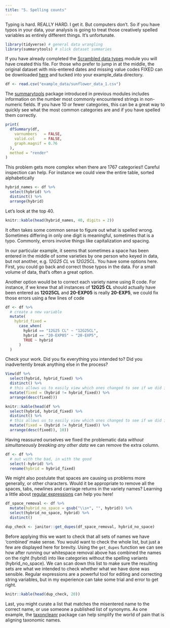 ```yaml
---
title: "5. Spelling counts"
---
```


Typing is hard. REALLY HARD. I get it. But computers don't. So if you have typos in your data, your analysis is going to treat those creatively spelled variables as entirely different things. It's unfortunate.

```r
library(tidyverse) # general data wrangling
library(summarytools) # slick dataset summaries
```

If you have already completed the [Scrambled data types](data_types.qmd) module you will have created this file. For those who prefer to jump in at the middle, the original dataset with mis-entered dates and missing value codes FIXED can be downloaded [here](http://nwt.colorado.edu/tutorial_example_data/sunflower_data_broken.csv) and tucked into your example_data directory.

```r
df <- read.csv("example_data/sunflower_data_1.csv")
```

The [summarytools](https://htmlpreview.github.io/?https://github.com/dcomtois/summarytools/blob/master/doc/introduction.html) package introduced in previous modules includes information on the number most commonly encountered strings in non-numeric fields. If you have 10 or fewer categories, this can be a great way to quickly see what the most common categories are and if you have spelled them correctly.

```r
print(
  dfSummary(df,
    varnumbers   = FALSE,
    valid.col    = FALSE,
    graph.magnif = 0.76
  ),
  method = "render"
)
```

This problem gets more complex when there are 1767 categories!! Careful inspection can help. For instance we could view the entire table, sorted alphabetically

```r
hybrid_names <- df %>%
  select(hybrid) %>%
  distinct() %>%
  arrange(hybrid)
```

Let's look at the top 40.

```r
knitr::kable(head(hybrid_names, 40, digits = 2))
```

It often takes some common sense to figure out what is spelled wrong. Sometimes differing in only one digit is meaningful, sometimes that is a typo. Commonly, errors involve things like capitalization and spacing.

In our particular example, it seems that sometimes a space has been entered in the middle of some varieties by one person who keyed in data, but not another, e.g. *12G25 CL* vs *12G25CL*. You have some options here. First, you could go back and correct those typos in the data. For a small volume of data, that's often a great option.

Another option would be to correct each variety name using R code. For instance, if we knew that all instances of **12G25 CL** should actually have been entered as **12G25CL** and **20-EXP05** is really **20-EXP5**, we could fix those errors using a few lines of code

```r
df <- df %>%
  # create a new variable
  mutate(
    hybrid_fixed =
      case_when(
        hybrid == "12G25 CL" ~ "12G25CL",
        hybrid == "20-EXP05" ~ "20-EXP5",
        TRUE ~ hybrid
      )
  )
```

Check your work. Did you fix everything you intended to? Did you inadvertently break anything else in the process?

```r
View(df %>%
  select(hybrid, hybrid_fixed) %>%
  distinct() %>%
  # this allows us to easily view which ones changed to see if we did it right
  mutate(fixed = (hybrid != hybrid_fixed)) %>%
  arrange(desc(fixed)))
```

```r
knitr::kable(head(df %>%
  select(hybrid, hybrid_fixed) %>%
  distinct() %>%
  # this allows us to easily view which ones changed to see if we did it right
  mutate(fixed = (hybrid != hybrid_fixed)) %>%
  arrange(desc(fixed)), 10))
```

Having reassured ourselves we fixed the problematic data *without simultaneously breaking any other data* we can remove the extra column.

```r
df <- df %>%
  # out with the bad, in with the good
  select(-hybrid) %>%
  rename(hybrid = hybrid_fixed)
```

We might also postulate that spaces are causing us problems more generally, or other characters. Would it be appropriate to remove all the spaces, tabs, newlines and carriage returns in the variety names? Learning a little about [regular expressions](https://r4ds.had.co.nz/strings.html#matching-patterns-with-regular-expressions) can help you here!

```r
df_space_removal <- df %>%
  mutate(hybrid_no_space = gsub("\\s+", "", hybrid)) %>%
  select(hybrid_no_space, hybrid) %>%
  distinct()

dup_check <- janitor::get_dupes(df_space_removal, hybrid_no_space)
```

Before applying this we want to check that all sets of names we have 'combined' make sense. You would want to check the whole list, but just a few are displayed here for brevity. Using the `get_dupes` function we can see how after running our whitespace removal above has combined the names on the right (hybrid) into like categories without the spelling variants (hybrid_no_space). We can scan down this list to make sure the resulting sets are what we intended to check whether what we have done was sensible. Regular expressions are a powerful tool for editing and correcting string variables, but in my experience can take some trial and error to get right.

```r
knitr::kable(head(dup_check, 20))
```

Last, you might curate a list that matches the misentered name to the correct name, or use someone a published list of synonyms. As one example, the [taxoncleanr](https://ediorg.github.io/taxonomyCleanr/articles/a_common_use_case.html) package can help simplify the world of pain that is aligning taxonomic names.
